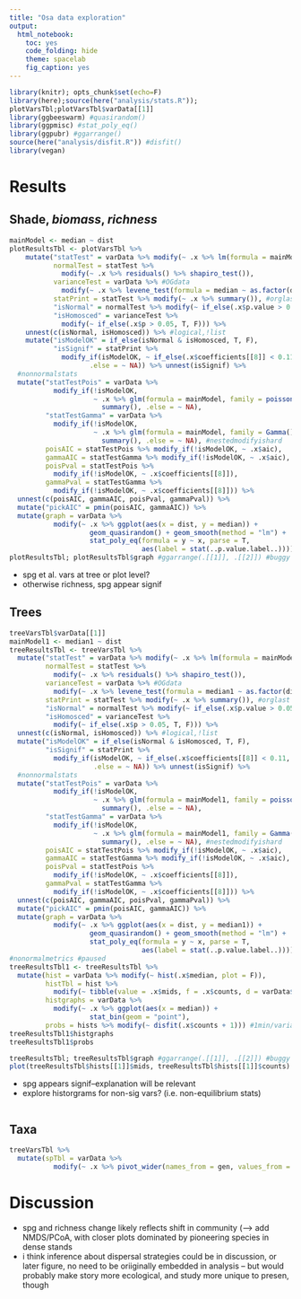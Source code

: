 ```yaml
---
title: "Osa data exploration"
output:
  html_notebook:
    toc: yes
    code_folding: hide
    theme: spacelab
    fig_caption: yes
---
```


```r
library(knitr); opts_chunk$set(echo=F)
library(here);source(here("analysis/stats.R"));
plotVarsTbl;plotVarsTbl$varData[[1]]
library(ggbeeswarm) #quasirandom()
library(ggpmisc) #stat_poly_eq()
library(ggpubr) #ggarrange()
source(here("analysis/disfit.R")) #disfit()
library(vegan)
```

# Results

## Shade, *biomass*, *richness*

```r
mainModel <- median ~ dist
plotResultsTbl <- plotVarsTbl %>%
    mutate("statTest" = varData %>% modify(~ .x %>% lm(formula = mainModel)),
           normalTest = statTest %>% 
             modify(~ .x %>% residuals() %>% shapiro_test()),
           varianceTest = varData %>% #OGdata
             modify(~ .x %>% levene_test(formula = median ~ as.factor(dist))),
           statPrint = statTest %>% modify(~ .x %>% summary()), #orglast
           "isNormal" = normalTest %>% modify(~ if_else(.x$p.value > 0.05,T,F)),
           "isHomosced" = varianceTest %>% 
             modify(~ if_else(.x$p > 0.05, T, F))) %>%
    unnest(c(isNormal, isHomosced)) %>% #logical,!list
    mutate("isModelOK" = if_else(isNormal & isHomosced, T, F),
           "isSignif" = statPrint %>% 
             modify_if(isModelOK, ~ if_else(.x$coefficients[[8]] < 0.11, T, F),
                    .else = ~ NA)) %>% unnest(isSignif) %>%
  #nonnormalstats
  mutate("statTestPois" = varData %>% 
           modify_if(!isModelOK, 
                     ~ .x %>% glm(formula = mainModel, family = poisson()) %>%
                       summary(), .else = ~ NA),
         "statTestGamma" = varData %>% 
           modify_if(!isModelOK, 
                     ~ .x %>% glm(formula = mainModel, family = Gamma()) %>%
                       summary(), .else = ~ NA), #nestedmodifyishard
         poisAIC = statTestPois %>% modify_if(!isModelOK, ~ .x$aic),
         gammaAIC = statTestGamma %>% modify_if(!isModelOK, ~ .x$aic),
         poisPval = statTestPois %>% 
           modify_if(!isModelOK, ~ .x$coefficients[[8]]),
         gammaPval = statTestGamma %>% 
           modify_if(!isModelOK, ~ .x$coefficients[[8]])) %>% 
  unnest(c(poisAIC, gammaAIC, poisPval, gammaPval)) %>%
  mutate("pickAIC" = pmin(poisAIC, gammaAIC)) %>%
  mutate(graph = varData %>% 
           modify(~ .x %>% ggplot(aes(x = dist, y = median)) +
                    geom_quasirandom() + geom_smooth(method = "lm") +
                    stat_poly_eq(formula = y ~ x, parse = T,
                                 aes(label = stat(..p.value.label..)))))
plotResultsTbl; plotResultsTbl$graph #ggarrange(.[[1]], .[[2]]) #buggy
```

-   spg et al. vars at tree or plot level?
-   otherwise richness, spg appear signif

## Trees

```r
treeVarsTbl$varData[[1]]
mainModel1 <- median1 ~ dist
treeResultsTbl <- treeVarsTbl %>%
  mutate("statTest" = varData %>% modify(~ .x %>% lm(formula = mainModel1)),
         normalTest = statTest %>% 
           modify(~ .x %>% residuals() %>% shapiro_test()),
         varianceTest = varData %>% #OGdata
           modify(~ .x %>% levene_test(formula = median1 ~ as.factor(dist))),
         statPrint = statTest %>% modify(~ .x %>% summary()), #orglast
         "isNormal" = normalTest %>% modify(~ if_else(.x$p.value > 0.05,T,F)),
         "isHomosced" = varianceTest %>% 
           modify(~ if_else(.x$p > 0.05, T, F))) %>%
  unnest(c(isNormal, isHomosced)) %>% #logical,!list
  mutate("isModelOK" = if_else(isNormal & isHomosced, T, F),
         "isSignif" = statPrint %>% 
           modify_if(isModelOK, ~ if_else(.x$coefficients[[8]] < 0.11, T, F),
                     .else = ~ NA)) %>% unnest(isSignif) %>%
  #nonnormalstats
  mutate("statTestPois" = varData %>% 
           modify_if(!isModelOK, 
                     ~ .x %>% glm(formula = mainModel1, family = poisson()) %>%
                       summary(), .else = ~ NA),
         "statTestGamma" = varData %>% 
           modify_if(!isModelOK, 
                     ~ .x %>% glm(formula = mainModel1, family = Gamma()) %>%
                       summary(), .else = ~ NA), #nestedmodifyishard
         poisAIC = statTestPois %>% modify_if(!isModelOK, ~ .x$aic),
         gammaAIC = statTestGamma %>% modify_if(!isModelOK, ~ .x$aic),
         poisPval = statTestPois %>% 
           modify_if(!isModelOK, ~ .x$coefficients[[8]]),
         gammaPval = statTestGamma %>% 
           modify_if(!isModelOK, ~ .x$coefficients[[8]])) %>% 
  unnest(c(poisAIC, gammaAIC, poisPval, gammaPval)) %>%
  mutate("pickAIC" = pmin(poisAIC, gammaAIC)) %>%
  mutate(graph = varData %>% 
           modify(~ .x %>% ggplot(aes(x = dist, y = median1)) +
                    geom_quasirandom() + geom_smooth(method = "lm") +
                    stat_poly_eq(formula = y ~ x, parse = T,
                                 aes(label = stat(..p.value.label..)))))
#nonormalmetrics #paused
treeResultsTbl1 <- treeResultsTbl %>%
  mutate(hist = varData %>% modify(~ hist(.x$median, plot = F)),
         histTbl = hist %>%
           modify(~ tibble(value = .x$mids, f = .x$counts, d = varData$dist)),
         histgraphs = varData %>%
           modify(~ .x %>% ggplot(aes(x = median)) +
                    stat_bin(geom = "point"),
         probs = hists %>% modify(~ disfit(.x$counts + 1))) #1min/variable
treeResultsTbl1$histgraphs
treeResultsTbl1$probs

treeResultsTbl; treeResultsTbl$graph #ggarrange(.[[1]], .[[2]]) #buggy
plot(treeResultsTbl$hists[[1]]$mids, treeResultsTbl$hists[[1]]$counts)
```

-   spg appears signif--explanation will be relevant
-   explore historgrams for non-sig vars? (i.e. non-equilibrium stats)

```r

```

## Taxa

```r
treeVarsTbl %>%
  mutate(spTbl = varData %>% 
           modify(~ .x %>% pivot_wider(names_from = gen, values_from = median)))
```

# Discussion

-   spg and richness change likely reflects shift in community (--\> add NMDS/PCoA, with closer plots dominated by pioneering species in dense stands
-   i think inference about dispersal strategies could be in discussion, or later figure, no need to be oriiginally embedded in analysis -- but would probably make story more ecological, and study more unique to presen, though
